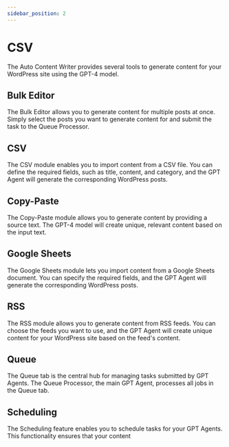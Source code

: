 ```yaml
---
sidebar_position: 2
---
```


# CSV

The Auto Content Writer provides several tools to generate content for your WordPress site using the GPT-4 model.

## Bulk Editor

The Bulk Editor allows you to generate content for multiple posts at once. Simply select the posts you want to generate content for and submit the task to the Queue Processor.

## CSV

The CSV module enables you to import content from a CSV file. You can define the required fields, such as title, content, and category, and the GPT Agent will generate the corresponding WordPress posts.

## Copy-Paste

The Copy-Paste module allows you to generate content by providing a source text. The GPT-4 model will create unique, relevant content based on the input text.

## Google Sheets

The Google Sheets module lets you import content from a Google Sheets document. You can specify the required fields, and the GPT Agent will generate the corresponding WordPress posts.

## RSS

The RSS module allows you to generate content from RSS feeds. You can choose the feeds you want to use, and the GPT Agent will create unique content for your WordPress site based on the feed's content.

## Queue

The Queue tab is the central hub for managing tasks submitted by GPT Agents. The Queue Processor, the main GPT Agent, processes all jobs in the Queue tab.

## Scheduling

The Scheduling feature enables you to schedule tasks for your GPT Agents. This functionality ensures that your content

